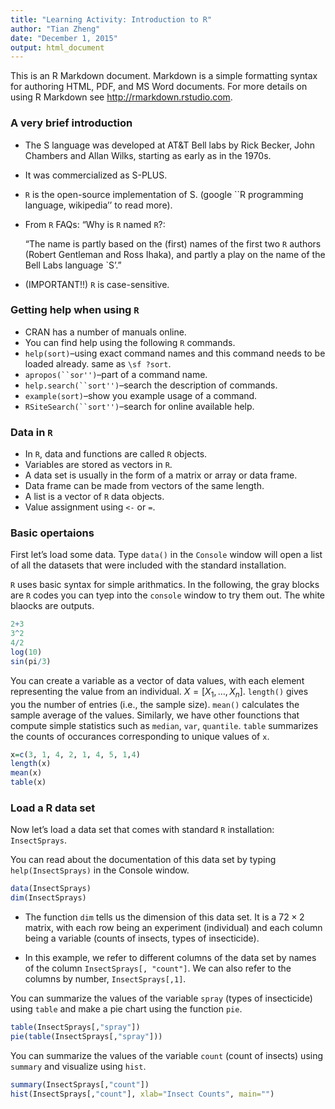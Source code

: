 ```yaml
---
title: "Learning Activity: Introduction to R"
author: "Tian Zheng"
date: "December 1, 2015"
output: html_document
---
```


This is an R Markdown document. Markdown is a simple formatting syntax for authoring HTML, PDF, and MS Word documents. For more details on using R Markdown see <http://rmarkdown.rstudio.com>.

### A very brief introduction
- The S language was developed at AT&T Bell labs by Rick Becker, John Chambers and Allan Wilks, starting as early as in the 1970s.
- It was commercialized as S-PLUS.
- `R` is the open-source implementation of S. (google ``R programming language, wikipedia'' to read more).
- From `R` FAQs: "Why is `R` named `R`?:

    "The name is partly based on the (first) names of the first two     `R` authors (Robert Gentleman and Ross Ihaka), and partly a        play on the name of the Bell Labs language `S'."

- (IMPORTANT!!) `R` is case-sensitive.

### Getting help when using `R`
-  CRAN has a number of manuals online.
-  You can find help using the following `R` commands.
-  `help(sort)`--using exact command names and this command needs to be loaded already. same as `\sf ?sort`.
-  `apropos(``sor'')`--part of a command name.
-  `help.search(``sort'')`--search the description of commands.
-  `example(sort)`--show you example usage of a command.
-  `RSiteSearch(``sort'')`--search for online available help.

### Data in `R`
-  In `R`, data and functions are called `R` objects.
-  Variables are stored as vectors in `R`.
-  A data set is usually in the form of a matrix or array or data frame.
-  Data frame can be made from vectors of the same length.
-  A list is a vector of `R` data objects.
-  Value assignment using `<-` or `=`.

### Basic opertaions
First let's load some data. Type `data()` in the `Console` window will open a list of all the datasets that were included with the standard installation. 

`R` uses basic syntax for simple arithmatics. In the following, the gray blocks are `R` codes you can tyep into the `console` window to try them out. The white blaocks are outputs. 

```r
2+3
3^2
4/2
log(10)
sin(pi/3)
```

You can create a variable as a vector of data values, with each element representing the value from an individual. $X=[X_1, \ldots, X_n]$. `length()` gives you the number of entries (i.e., the sample size). `mean()` calculates the sample average of the values. Similarly, we have other founctions that compute simple statistics such as `median`, `var`, `quantile`. `table` summarizes the counts of occurances corresponding to unique values of `x`. 
```r
x=c(3, 1, 4, 2, 1, 4, 5, 1,4)
length(x)
mean(x)
table(x)
```

### Load a R data set

Now let's load a data set that comes with standard `R` installation: `InsectSprays`.

You can read about the documentation of this data set by typing `help(InsectSprays)` in the Console window. 

```r
data(InsectSprays)
dim(InsectSprays)
```

- The function `dim` tells us the dimension of this data set. It is a $72 \times 2$ matrix, with each row being an experiment (individual) and each column being a variable (counts of insects, types of insecticide).

- In this example, we refer to different columns of the data set by names of the column `InsectSprays[, "count"]`. We can also refer to the columns by number, `InsectSprays[,1]`.

You can summarize the values of the variable `spray` (types of insecticide) using `table` and make a pie chart using the function `pie`.
```r
table(InsectSprays[,"spray"])
pie(table(InsectSprays[,"spray"]))
```

You can summarize the values of the variable `count` (count of insects) using `summary` and visualize using `hist`.
```r
summary(InsectSprays[,"count"])
hist(InsectSprays[,"count"], xlab="Insect Counts", main="")
```
